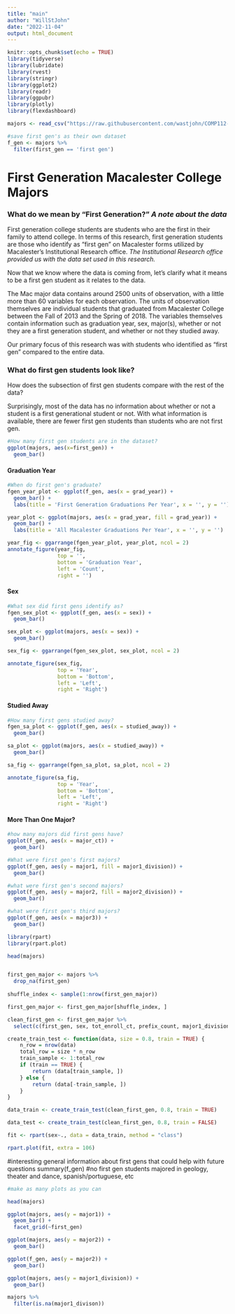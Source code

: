 ```yaml
---
title: "main"
author: "WillStJohn"
date: "2022-11-04"
output: html_document
---
```


```r
knitr::opts_chunk$set(echo = TRUE)
library(tidyverse)
library(lubridate)
library(rvest)
library(stringr)
library(ggplot2)
library(readr)
library(ggpubr)
library(plotly)
library(flexdashboard)

majors <- read_csv("https://raw.githubusercontent.com/wastjohn/COMP112-Final/main/majordata.csv")

#save first gen's as their own dataset
f_gen <- majors %>%
  filter(first_gen == 'first gen')
```

# First Generation Macalester College Majors

### What do we mean by "First Generation?" *A note about the data*

First generation college students are students who are the first in their family to attend college. In terms of this research, first generation students are those who identify as "first gen" on Macalester forms utilized by Macalester's Institutional Research office. *The Institutional Research office provided us with the data set used in this research.*

Now that we know where the data is coming from, let's clarify what it means to be a first gen student as it relates to the data.

The Mac major data contains around 2500 units of observation, with a little more than 60 variables for each observation. The units of observation themselves are individual students that graduated from Macalester College between the Fall of 2013 and the Spring of 2018. The variables themselves contain information such as graduation year, sex, major(s), whether or not they are a first generation student, and whether or not they studied away.

Our primary focus of this research was with students who identified as "first gen" compared to the entire data.

### What do first gen students look like?

How does the subsection of first gen students compare with the rest of the data?

Surprisingly, most of the data has no information about whether or not a student is a first generational student or not. With what information is available, there are fewer first gen students than students who are not first gen.

```r
#How many first gen students are in the dataset?
ggplot(majors, aes(x=first_gen)) +
  geom_bar()
```

#### Graduation Year

```r
#When do first gen's graduate?
fgen_year_plot <- ggplot(f_gen, aes(x = grad_year)) +
  geom_bar() +
  labs(title = 'First Generation Graduations Per Year', x = '', y = '')

year_plot <- ggplot(majors, aes(x = grad_year, fill = grad_year)) +
  geom_bar() + 
  labs(title = 'All Macalester Graduations Per Year', x = '', y = '')

year_fig <- ggarrange(fgen_year_plot, year_plot, ncol = 2)
annotate_figure(year_fig, 
                top = '', 
                bottom = 'Graduation Year', 
                left = 'Count', 
                right = '')
```

#### Sex

```r
#What sex did first gens identify as?
fgen_sex_plot <- ggplot(f_gen, aes(x = sex)) +
  geom_bar()

sex_plot <- ggplot(majors, aes(x = sex)) +
  geom_bar()

sex_fig <- ggarrange(fgen_sex_plot, sex_plot, ncol = 2)

annotate_figure(sex_fig, 
                top = 'Year', 
                bottom = 'Bottom', 
                left = 'Left', 
                right = 'Right')
```

#### Studied Away

```r
#How many first gens studied away?
fgen_sa_plot <- ggplot(f_gen, aes(x = studied_away)) +
  geom_bar()

sa_plot <- ggplot(majors, aes(x = studied_away)) +
  geom_bar()

sa_fig <- ggarrange(fgen_sa_plot, sa_plot, ncol = 2)

annotate_figure(sa_fig, 
                top = 'Year', 
                bottom = 'Bottom', 
                left = 'Left', 
                right = 'Right')
```

#### More Than One Major?

```r
#how many majors did first gens have?
ggplot(f_gen, aes(x = major_ct)) +
  geom_bar()

#What were first gen's first majors?
ggplot(f_gen, aes(y = major1, fill = major1_division)) +
  geom_bar()

#what were first gen's second majors?
ggplot(f_gen, aes(y = major2, fill = major2_division)) +
  geom_bar()

#what were first gen's third majors?
ggplot(f_gen, aes(x = major3)) +
  geom_bar()
```






```r
library(rpart)
library(rpart.plot)

head(majors)


first_gen_major <- majors %>% 
  drop_na(first_gen)
  
shuffle_index <- sample(1:nrow(first_gen_major))

first_gen_major <- first_gen_major[shuffle_index, ]

clean_first_gen <- first_gen_major %>%
  select(c(first_gen, sex, tot_enroll_ct, prefix_count, major1_division))

create_train_test <- function(data, size = 0.8, train = TRUE) {
    n_row = nrow(data)
    total_row = size * n_row
    train_sample <- 1:total_row
    if (train == TRUE) {
        return (data[train_sample, ])
    } else {
        return (data[-train_sample, ])
    }
}

data_train <- create_train_test(clean_first_gen, 0.8, train = TRUE)

data_test <- create_train_test(clean_first_gen, 0.8, train = FALSE)

fit <- rpart(sex~., data = data_train, method = "class")

rpart.plot(fit, extra = 106)
```



#interesting general information about first gens that could help with future questions 
summary(f_gen) #no first gen students majored in geology, theater and dance, spanish/portuguese, etc


```r
#make as many plots as you can

head(majors)

ggplot(majors, aes(y = major1)) +
  geom_bar() +
  facet_grid(~first_gen)

ggplot(majors, aes(y = major2)) +
  geom_bar()

ggplot(f_gen, aes(y = major2)) +
  geom_bar()

ggplot(majors, aes(y = major1_division)) +
  geom_bar()

majors %>%
  filter(is.na(major1_divison))
```



